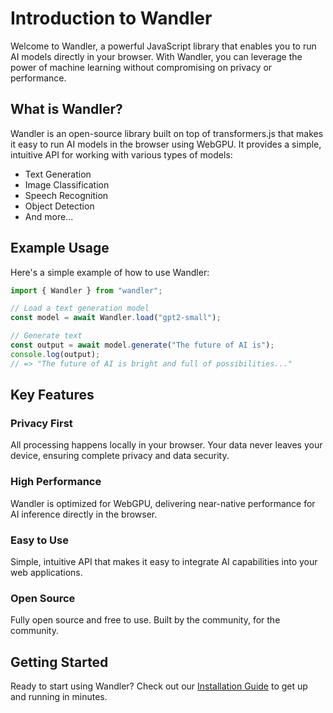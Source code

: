# Introduction to Wandler

Welcome to Wandler, a powerful JavaScript library that enables you to run AI models directly in your
browser. With Wandler, you can leverage the power of machine learning without compromising on
privacy or performance.

## What is Wandler?

Wandler is an open-source library built on top of transformers.js that makes it easy to run AI
models in the browser using WebGPU. It provides a simple, intuitive API for working with various
types of models:

- Text Generation
- Image Classification
- Speech Recognition
- Object Detection
- And more...

## Example Usage

Here's a simple example of how to use Wandler:

```typescript
import { Wandler } from "wandler";

// Load a text generation model
const model = await Wandler.load("gpt2-small");

// Generate text
const output = await model.generate("The future of AI is");
console.log(output);
// => "The future of AI is bright and full of possibilities..."
```

## Key Features

### Privacy First

All processing happens locally in your browser. Your data never leaves your device, ensuring
complete privacy and data security.

### High Performance

Wandler is optimized for WebGPU, delivering near-native performance for AI inference directly in the
browser.

### Easy to Use

Simple, intuitive API that makes it easy to integrate AI capabilities into your web applications.

### Open Source

Fully open source and free to use. Built by the community, for the community.

## Getting Started

Ready to start using Wandler? Check out our [Installation Guide](/docs/installation) to get up and
running in minutes.
